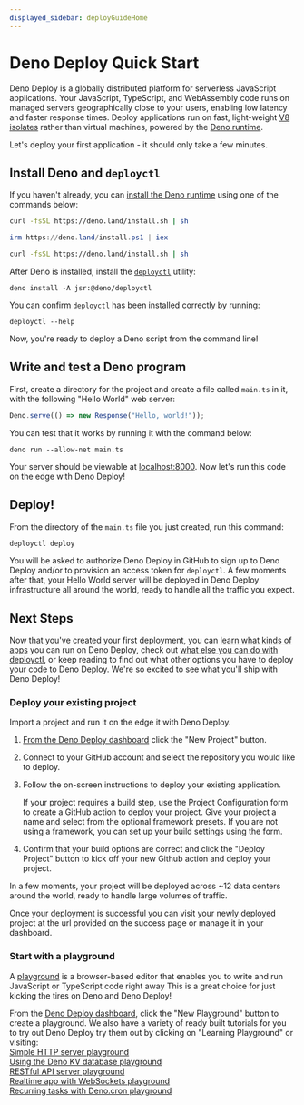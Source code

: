```yaml
---
displayed_sidebar: deployGuideHome
---
```


# Deno Deploy Quick Start

Deno Deploy is a globally distributed platform for serverless JavaScript
applications. Your JavaScript, TypeScript, and WebAssembly code runs on managed
servers geographically close to your users, enabling low latency and faster
response times. Deploy applications run on fast, light-weight
[V8 isolates](https://deno.com/blog/anatomy-isolate-cloud) rather than virtual
machines, powered by the [Deno runtime](/runtime/manual).

Let's deploy your first application - it should only take a few minutes.

## Install Deno and `deployctl`

If you haven't already, you can
[install the Deno runtime](/runtime/manual/getting_started/installation)
using one of the commands below:


<Tabs groupId="operating-systems">
  <TabItem value="mac" label="macOS" default>

```sh
curl -fsSL https://deno.land/install.sh | sh
```

</TabItem>
  <TabItem  value="windows" label="Windows">

```powershell
irm https://deno.land/install.ps1 | iex
```

</TabItem>
  <TabItem value="linux" label="Linux">

```sh
curl -fsSL https://deno.land/install.sh | sh
```

</TabItem>
</Tabs>

After Deno is installed, install the [`deployctl`](./deployctl.md) utility:

```
deno install -A jsr:@deno/deployctl
```

You can confirm `deployctl` has been installed correctly by running:

```console
deployctl --help
```

Now, you're ready to deploy a Deno script from the command line!

## Write and test a Deno program

First, create a directory for the project and create a file called `main.ts` in it, with the
following "Hello World" web server:

```ts title="main.ts"
Deno.serve(() => new Response("Hello, world!"));
```

You can test that it works by running it with the command below:

```
deno run --allow-net main.ts
```

Your server should be viewable at [localhost:8000](http://localhost:8000).
Now let's run this code on the edge with Deno Deploy!

## Deploy!

From the directory of the `main.ts` file you just created, run this command:

```sh
deployctl deploy
```

You will be asked to authorize Deno Deploy in GitHub to sign up to Deno Deploy and/or to provision
an access token for `deployctl`. A few moments after that, your Hello World server will be
deployed in Deno Deploy infrastructure all around the world, ready to handle all the traffic you expect.

## Next Steps

Now that you've created your first deployment, you can [learn what kinds of apps](./use-cases.md)
you can run on Deno Deploy, check out [what else you can do with deployctl](./deployctl.md), or keep
reading to find out what other options you have to deploy your code to Deno Deploy. We're so
excited to see what you'll ship with Deno Deploy!

### <a name="existingproject"></a>Deploy your existing project 

Import a project and run it on the edge it with Deno Deploy. 

1. [From the Deno Deploy dashboard](https://dash.deno.com) click the "New Project" button.

2. Connect to your GitHub account and select the repository you would like to deploy.

3. Follow the on-screen instructions to deploy your existing application. 

    If your project requires a build step, use the Project Configuration form to create a GitHub action to deploy your project. Give your project a name and select from the optional framework presets. If you are not using a framework, you can set up your build settings using the form.

4. Confirm that your build options are correct and click the "Deploy Project" button to kick off your new Github action and deploy your project.

In a few moments, your project will be deployed across ~12 data 
centers around the world, ready to handle large volumes of traffic. 

Once your deployment is successful you can visit your newly deployed project at the url provided on the success page or manage it in your dashboard.

### Start with a playground

A [playground](./playgrounds.md) is a browser-based editor that enables you to
write and run JavaScript or TypeScript code right away This is a great choice for just kicking the tires on Deno and Deno Deploy!

From the [Deno Deploy dashboard](https://dash.deno.com), click the "New Playground" button to create a playground. We also have a variety of ready built tutorials for you to try out Deno Deploy try them out by clicking on "Learning Playground" or visiting:\
[Simple HTTP server playground](https://dash.deno.com/tutorial/tutorial-http)\
[Using the Deno KV database playground](https://dash.deno.com/tutorial/tutorial-http-kv)\
[RESTful API server playground](https://dash.deno.com/tutorial/tutorial-restful)\
[Realtime app with WebSockets playground](https://dash.deno.com/tutorial/tutorial-websocket)\
[Recurring tasks with Deno.cron playground](https://dash.deno.com/tutorial/tutorial-cron)

